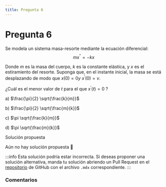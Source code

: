 ```yaml
---
title: Pregunta 6
---
```



# Pregunta 6

Se modela un sistema masa-resorte mediante la ecuación diferencial:
$$
m x^{\prime \prime}=-k x
$$

Donde $m$ es la masa del cuerpo, $k$ es la constante elástica, y $x$ es el estiramiento del resorte. Suponga que, en el instante inicial, la masa se está desplazando de modo que $x(0)=0 y$ $x^{\prime}(0)=v$.

¿Cuál es el menor valor de $t$ para el que $x^{\prime}(t)=0$ ?

a) $\frac{\pi}{2} \sqrt{\frac{k}{m}}$

b) $\frac{\pi}{2} \sqrt{\frac{m}{k}}$

c) $\pi \sqrt{\frac{k}{m}}$

d) $\pi \sqrt{\frac{m}{k}}$

<MDXDetails>
<summary>Solución propuesta</summary>

Aún no hay solución propuesta 🥲

:::info
Esta solución podría estar incorrecta. Si deseas proponer una solución alternativa, manda tu solución abriendo
un Pull Request en el [repositorio](https://github.com/crow-rojas/apuntes-fundamentals/pulls) de GitHub con el archivo
`.mdx` correspondiente.
:::

</MDXDetails>

### Comentarios

<Disqus
  url="https://crow-rojas.github.io/apuntes-fundamentals/docs/mathematics/differential-equations/exercises/2024-2/p06"
  identifier="docs/mathematics/differential-equations/exercises/2024-2/p06"
  title="2024-2 Ecuaciones Diferenciales - Pregunta 06"
/>
